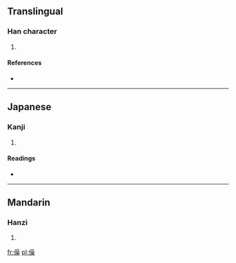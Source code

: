 ==Translingual==

===Han character===
{{Han char|rn=9|rad=人|as=13|sn=15|four=|canj=人口口木 (ORRD)}}

# {{defn|Han|sort=人13}}

====References====
* {{Han ref|kx=0118.130|dkj=01165|hdz=10225.060|uh=50FA|ud=20730}}

----

==Japanese==

===Kanji===
{{ja-kanji|grade=|rs=人13}}

# {{defn|lang=ja|sort=人13}}

====Readings====
* {{ja-readings|on=[[しょう]] (shō)|kun=[[ながいさま]] (nagaisama)}}

----

==Mandarin==

===Hanzi===
{{cmn-hanzi|pin=[[qiào]] ([[qiao4]]), [[tǎn]] ([[tan3]])|wg=ch'iao<sup>4</sup>, t'an<sup>3</sup>}}

# {{defn|lang=cmn|sort=人13}}

[[fr:僺]]
[[pl:僺]]